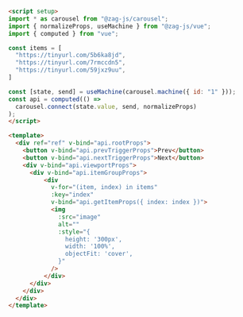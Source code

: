 ```md
<script setup>
import * as carousel from "@zag-js/carousel";
import { normalizeProps, useMachine } from "@zag-js/vue";
import { computed } from "vue";

const items = [
  "https://tinyurl.com/5b6ka8jd",
  "https://tinyurl.com/7rmccdn5",
  "https://tinyurl.com/59jxz9uu",
]

const [state, send] = useMachine(carousel.machine({ id: "1" }));
const api = computed(() =>
  carousel.connect(state.value, send, normalizeProps)
);
</script>

<template>
  <div ref="ref" v-bind="api.rootProps">
    <button v-bind="api.prevTriggerProps">Prev</button>
    <button v-bind="api.nextTriggerProps">Next</button>
    <div v-bind="api.viewportProps">
      <div v-bind="api.itemGroupProps">
          <div 
            v-for="(item, index) in items"
            :key="index"
            v-bind="api.getItemProps({ index: index })">
            <img
              :src="image"
              alt=""
              :style="{
                height: '300px',
                width: '100%',
                objectFit: 'cover',
              }"
            />
          </div>
      </div>
    </div>
  </div>
</template>
```
